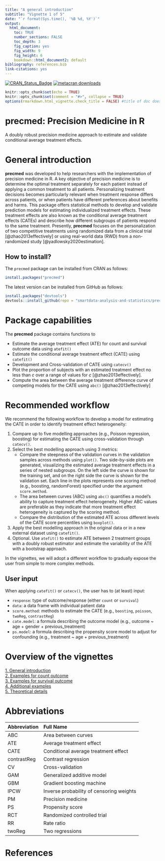 ```yaml
---
title: "A general introduction"
subtitle: "Vignette 1 of 5"
date: "`r format(Sys.time(), '%B %d, %Y')`"
output: 
  html_document:
    toc: TRUE
    number_sections: FALSE
    toc_depth: 3
    fig_caption: yes
    fig_width: 9
    fig_height: 6
    bookdown::html_document2: default
bibliography: references.bib
link-citations: yes
---
```


<!-- badges: start -->
[![CRAN_Status_Badge](https://www.r-pkg.org/badges/version/precmed)](https://cran.r-project.org/package=precmed)
[![metacran downloads](https://cranlogs.r-pkg.org/badges/last-month/precmed)](https://cran.r-project.org/package=precmed)
<!-- badges: end -->
```r
knitr::opts_chunk$set(echo = TRUE)
knitr::opts_chunk$set(comment = "#>", collapse = TRUE)
options(rmarkdown.html_vignette.check_title = FALSE) #title of doc does not match vignette title
```

<h1>precmed: Precision Medicine in R</h1>
A doubly robust precision medicine approach to estimate and validate conditional average treatment effects.

# General introduction

**precmed** was developed to help researchers with the implementation of precision medicine in R. A key objective of precision medicine is to determine the optimal treatment separately for each patient instead of applying a common treatment to all patients. Personalizing treatment decisions becomes particularly relevant when treatment response differs across patients, or when patients have different preferences about benefits and harms. This package offers statistical methods to develop and validate prediction models for estimating individualized treatment effects. These treatment effects are also known as the conditional average treatment effects (CATEs) and describe how different subgroups of patients respond to the same treatment. Presently, **precmed** focuses on the  personalization of two competitive treatments  using randomized data from a clinical trial [@zhao2013effectively] or using real-world data (RWD) from a non-randomized study [@yadlowsky2020estimation].

## How to install?

The `precmed` package can be installed from CRAN as follows:

``` r
install.packages("precmed")
```

The latest version can be installed from GitHub as follows:

``` r
install.packages("devtools")
devtools::install_github(repo = "smartdata-analysis-and-statistics/precmed")
```

# Package capabilities

The **precmed** package contains functions to

-	Estimate the average treatment effect (ATE) for count and survival outcome data using `atefit()`
-	Estimate the conditional average treatment effect (CATE) using `catefit()`
-	Development and Cross-validation of CATE using `catecv()` 
-	Plot the proportion of subjects with an estimated treatment effect no less than $c$ over a range of values for $c$ [@zhao2013effectively]. 
-	Compute the area between the average treatment difference curve of competing models for the CATE using `abc()`  [@zhao2013effectively]

# Recommended workflow

We recommend the following workflow to develop a model for estimating the CATE in order to identify treatment effect heterogeneity:

1. Compare up to five modelling approaches (e.g., Poisson regression, boosting) for estimating the CATE using cross-validation through `catecv()`.
2. Select the best modelling approach using 3 metrics:
    * Compare the steepness of the validation curves in the validation samples across methods using `plot()`. Two side-by-side plots are generated, visualizing the estimated average treatment effects in a series of nested subgroups. On the left side the curve is shown for the training set, and on the right side the curve is shown for the validation set. Each line in the plots represents one scoring method (e.g., boosting, randomForest) specified under the argument `score.method`.
    * The area between curves (ABC) using `abc()` quantifies a model’s ability to capture treatment effect heterogeneity. Higher ABC values are preferable as they indicate that more treatment effect heterogeneity is captured by the scoring method.
    * Compare the distribution of the estimated ATE across different levels of the CATE score percentiles using `boxplot()`. 
3. Apply the best modelling approach in the original data or in a new external dataset using `catefit()`. 
4.	Optional. Use `atefit()` to estimate ATE between 2 treatment groups with a doubly robust estimator and estimate the variability of the ATE with a bootstrap approach.

In the vignettes, we will adopt a different workflow to gradually expose the user from simple to more complex methods.

## User input

When applying `catefit()` or `catecv()`, the user has to (at least) input:

- `response`: type of outcome/response (either `count` or `survival`)  
- `data`: a data frame with individual patient data  
- `score.method`: methods to estimate the CATE (e.g., `boosting`, `poisson`, `twoReg`, `contrastReg`)  
- `cate.model`: a formula describing the outcome model (e.g., outcome ~ age + gender + previous_treatment)  
- `ps.model`: a formula describing the propensity score model to adjust for confounding (e.g., treatment ~ age + previous_treatment) 


# Overview of the vignettes
  
[1. General introduction](precmed.html)  
[2. Examples for count outcome](Count-examples.html)  
[3. Examples for survival outcome](Survival-examples.html)  
[4. Additional examples](Additional-examples.html)  
[5. Theoretical details](Theoretical-details.html)   
  
# Abbreviations

Abbreviation        Full Name
-------------       ----------
ABC                 Area between curves
ATE                 Average treatment effect
CATE                Conditional average treatment effect
contrastReg         Contrast regression
CV                  Cross-validation
GAM                 Generalized additive model
GBM                 Gradient boosting machine
IPCW                Inverse probability of censoring weights
PM                  Precision medicine
PS                  Propensity score 
RCT                 Randomized controlled trial
RR                  Rate ratio
twoReg              Two regressions

# References  




